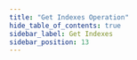 ```yaml
---
title: "Get Indexes Operation"
hide_table_of_contents: true
sidebar_label: Get Indexes
sidebar_position: 13
---
```





<LanguageSwitcher supportedLanguages={supportedLanguages} />

<LanguageContent language="csharp">
   <GetIndexesCsharp />
</LanguageContent>

<LanguageContent language="java">
   <GetIndexesJava />
</LanguageContent>

<LanguageContent language="nodejs">
   <GetIndexesNodejs />
</LanguageContent>


<!---
### Indexes
- [What are Indexes](../../../../indexes/what-are-indexes)
- [Creating and Deploying Indexes](../../../../indexes/creating-and-deploying)
- [Index Administration](../../../../indexes/index-administration)

### Operations
- [How to Get Index](../../../../client-api/operations/maintenance/indexes/get-index)
- [How to Put Indexes](../../../../client-api/operations/maintenance/indexes/put-indexes)
- [How to Delete Index](../../../../client-api/operations/maintenance/indexes/delete-index)
- [How to Get Indexes](../../../../client-api/operations/maintenance/indexes/get-indexes)


-->